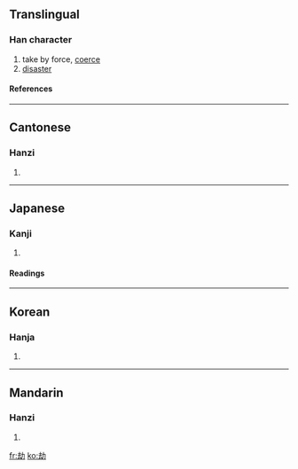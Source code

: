 {{see|刦}}

==Translingual==
===Han character===
{{Han char|rn=19|rad=力|as=05|sn=7|four=4772<sub>0</sub>|canj=土戈大尸 (GIKS), X土戈大尸 (XGIKS)}}
# take by force, [[coerce]]
# [[disaster]]
====References====
{{Han ref|kx=0146.300|dkj=02316|dj=0331.030|hdz=10367.120|uh=52AB|ud=21163|bh=A754|bd=42836}}
----
==Cantonese==
===Hanzi===
{{yue-hanzi|jyut=|y=gip3}}
# {{defn|Cantonese}}
----
==Japanese==
===Kanji===
{{ja-kanji|grade=|rs=力05}}
# {{defn|Japanese}} 
====Readings====
{{ja-readings|on=[[ごう]] (gō), [[きょう]] (kyō), [[こう]] (kō)|kun=[[おびやかす]] (obiyakasu)}}
----
==Korean==
===Hanja===
{{ko-hanja|hangeul=겁|rv=geop|mr=kŏp}}
# {{defn|Korean}}
----
==Mandarin==
===Hanzi===
{{cmn-hanzi|pin=[[jié]] ([[jie2]])|wg=chieh<sup>2</sup>}}
# {{defn|Mandarin}}

[[fr:劫]]
[[ko:劫]]